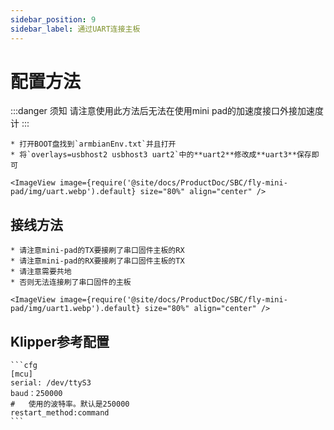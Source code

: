 ```yaml
---
sidebar_position: 9
sidebar_label: 通过UART连接主板
---
```




# 配置方法

:::danger 须知
请注意使用此方法后无法在使用mini pad的加速度接口外接加速度计
:::

    * 打开BOOT盘找到`armbianEnv.txt`并且打开
    * 将`overlays=usbhost2 usbhost3 uart2`中的**uart2**修改成**uart3**保存即可

    <ImageView image={require('@site/docs/ProductDoc/SBC/fly-mini-pad/img/uart.webp').default} size="80%" align="center" />

## 接线方法

    * 请注意mini-pad的TX要接刷了串口固件主板的RX
    * 请注意mini-pad的RX要接刷了串口固件主板的TX
    * 请注意需要共地
    * 否则无法连接刷了串口固件的主板

    <ImageView image={require('@site/docs/ProductDoc/SBC/fly-mini-pad/img/uart1.webp').default} size="80%" align="center" />

## Klipper参考配置

    ```cfg
    [mcu]
    serial: /dev/ttyS3
    baud：250000
    #   使用的波特率。默认是250000
    restart_method:command
    ```
